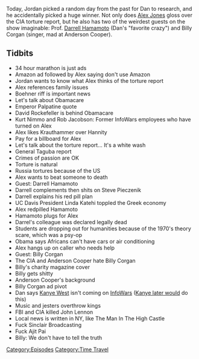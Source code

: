 {{DEFAULTSORT:
    #_EPISODE_0107:December 12, 2014
}}{{Episode
    | title           = December 12, 2014
    | caption         = Listen to this episode on [https://knowledgefight.libsyn.com/knowledge-fight-dec-12-2014 Libsyn] [https://open.spotify.com/episode/54XyWglru69DitHjt9S2wS Spotify], Read the [[Transcript/107: December 12, 2014|Unofficial Transcript]]
    | episodeNumber   = 107
    | length          = 01:58:45
    | airDate         = November 29, 2017
    | coverageDate    = December 12, 2014
    | episodeType     = [[:Category:Time Travel|Time Travel]]
    | appearance      = [[John Boehner]], [[David Rockefeller]], [[Kurt Nimmo]], [[Rob Jacobson]], [[Charles Krauthammer]], [[Sean Hannity]], [[General Antonio Taguba]], [[Darrell Hamamoto]], [[Steve Pieczenik]], [[Linda Katehi]], [[Darrell Hamamoto]], [[Billy Corgan]], [[Anderson Cooper]], [[John Lennon]], [[Ajit Pai]]
    | oocDrop         = I make mistakes
    | previousEpisode = [[106: Drunk Special Report]]
    | nextEpisode     = [[108: November 30, 2017]]
}}

{{Stub}}

Today, Jordan picked a random day from the past for Dan to research, and he accidentally picked a huge winner. Not only does [[Alex Jones]] gloss over the CIA torture report, but he also has two of the weirdest guests on the show imaginable: Prof. [[Darrell Hamamoto]] (Dan's "favorite crazy") and Billy Corgan (singer, mad at Anderson Cooper).

==Tidbits==

*34 hour marathon is just ads
*Amazon ad followed by Alex saying don't use Amazon
*Jordan wants to know what Alex thinks of the torture report
*Alex references family issues
*Boehner riff is important news
*Let's talk about Obamacare
*Emperor Palpatine quote
*David Rockefeller is behind Obamacare
*Kurt Nimmo and Rob Jacobson: Former InfoWars employees who have turned on Alex
*Alex likes Krauthammer over Hannity
*Pay for a billboard for Alex
*Let's talk about the torture report... It's a white wash
*General Taguba report
*Crimes of passion are OK
*Torture is natural
*Russia tortures because of the US
*Alex wants to beat someone to death
*Guest: Darrell Hamamoto
*Darrell complements then shits on Steve Pieczenik
*Darrell explains his red pill plan
*UC Davis President Linda Katehi toppled the Greek economy
*Alex redpilled Hamamoto
*Hamamoto plugs for Alex
*Darrel's colleague was declared legally dead
*Students are dropping out for humanities because of the 1970's theory scare, which was a psy-op
*Obama says Africans can't have cars or air conditioning
*Alex hangs up on caller who needs help
*Guest: Billy Corgan
*The CIA and Anderson Cooper hate Billy Corgan
*Billy's charity magazine cover
*Billy gets shitty
*Anderson Cooper's background
*Billy Corgan ad pivot
*Dan says [[Kanye West]] isn't coming on [[InfoWars]] ([[753: December 1, 2022|Kanye later would]] do this)
*Music and jesters overthrow kings
*FBI and CIA killed John Lennon
*Local news is written in NY, like The Man In The High Castle
*Fuck Sinclair Broadcasting
*Fuck Ajit Pai
*Billy: We don't have to tell the truth

[[Category:Episodes]]
[[Category:Time Travel]]
